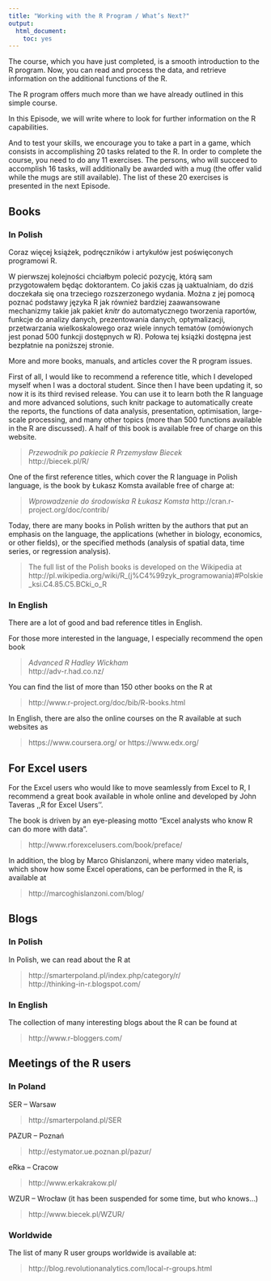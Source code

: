 ```yaml
---
title: "Working with the R Program / What’s Next?"
output:
  html_document:
    toc: yes
---
```


The course, which you have just completed, is a smooth introduction to the R program. Now, you can read and process the data, and retrieve information on the additional functions of the R.

The R program offers much more than we have already outlined in this simple course.

In this Episode, we will write where to look for further information on the R capabilities.

And to test your skills, we encourage you to take a part in a game, which consists in accomplishing 20 tasks related to the R. In order to complete the course, you need to do any 11 exercises. The persons, who will succeed to accomplish 16 tasks, will additionally be awarded with a mug (the offer valid while the mugs are still available). The list of these 20 exercises is presented in the next Episode.

## Books

### In Polish

Coraz więcej książek, podręczników i artykułów jest poświęconych programowi R.

W pierwszej kolejności chciałbym polecić pozycję, którą sam przygotowałem będąc doktorantem. 
Co jakiś czas ją uaktualniam, do dziś doczekała się ona trzeciego rozszerzonego wydania. 
Można z jej pomocą poznać podstawy języka R jak również bardziej zaawansowane mechanizmy takie jak pakiet *knitr* do automatycznego tworzenia raportów, funkcje do analizy danych, prezentowania danych, optymalizacji, przetwarzania wielkoskalowego oraz wiele innych tematów (omówionych jest ponad 500 funkcji dostępnych w R). Połowa tej książki dostępna jest bezpłatnie na poniższej stronie.

More and more books, manuals, and articles cover the R program issues.

First of all, I would like to recommend a reference title, which I developed myself when I was a doctoral student. Since then I have been updating it, so now it is its third revised release. You can use it to learn both the R language and more advanced solutions, such knitr package to automatically create the reports, the functions of data analysis, presentation, optimisation, large-scale processing, and many other topics (more than 500 functions available in the R are discussed). A half of this book is available free of charge on this website.

> *Przewodnik po pakiecie R* *Przemysław Biecek*   
> http://biecek.pl/R/

One of the first reference titles, which cover the R language in Polish language, is the book by Łukasz Komsta available free of charge at:

> *Wprowadzenie do środowiska R* *Łukasz Komsta* 
> http://cran.r-project.org/doc/contrib/

Today, there are many books in Polish written by the authors that put an emphasis on the language, the applications (whether in biology, economics, or other fields), or the specified methods (analysis of spatial data, time series, or regression analysis).

> The full list of the Polish books is developed on the Wikipedia at  
> http://pl.wikipedia.org/wiki/R_(j%C4%99zyk_programowania)#Polskie_ksi.C4.85.C5.BCki_o_R

### In English

There are a lot of good and bad reference titles in English.

For those more interested in the language, I especially recommend the open book

> *Advanced R* *Hadley Wickham*   
> http://adv-r.had.co.nz/   

You can find the list of more than 150 other books on the R at

> http://www.r-project.org/doc/bib/R-books.html

In English, there are also the online courses on the R available at such websites as

> https://www.coursera.org/ or https://www.edx.org/

## For Excel users

For the Excel users who would like to move seamlessly from Excel to R, I recommend a great book available in whole online and developed by John Taveras ,,R for Excel Users''.

The book is driven by an eye-pleasing motto “Excel analysts who know R can do more with data”.

> http://www.rforexcelusers.com/book/preface/

In addition, the blog by Marco Ghislanzoni, where many video materials, which show how some Excel operations, can be performed in the R, is available at

> http://marcoghislanzoni.com/blog/

## Blogs

### In Polish

In Polish, we can read about the R at

> http://smarterpoland.pl/index.php/category/r/  
> http://thinking-in-r.blogspot.com/  

### In English

The collection of many interesting blogs about the R can be found at

> http://www.r-bloggers.com/

## Meetings of the R users

### In Poland

SER – Warsaw

> http://smarterpoland.pl/SER

PAZUR – Poznań

> http://estymator.ue.poznan.pl/pazur/

eRka – Cracow

> http://www.erkakrakow.pl/

WZUR – Wrocław (it has been suspended for some time, but who knows...)

> http://www.biecek.pl/WZUR/

### Worldwide

The list of many R user groups worldwide is available at:

> http://blog.revolutionanalytics.com/local-r-groups.html
